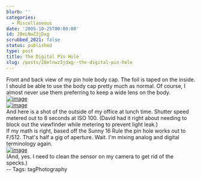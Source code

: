 ```yaml
---
blurb: ''
categories:
  - Miscellaneous
date: '2005-10-25T00:00:00'
id: 20eLNwZ3jDxg
scrubbed_2021: false
status: published
type: post
title: The Digital Pin Hole
slug: /posts/20elnwz3jdxg--the-digital-pin-hole
---
```


Front and back view of my pin hole body cap. The foil is taped on
the inside. I should be able to use the body cap pretty much as
normal. Of course, I almost never use them preferring to keep a
wide lens on the body.  
[![image](https://photos1.blogger.com/blogger/2691/1643/400/20051025_122446a.jpg)](http://photos1.blogger.com/blogger/2691/1643/1600/20051025_122446a.jpg)  
[![image](https://photos1.blogger.com/blogger/2691/1643/400/20051025_122502a.jpg)](http://photos1.blogger.com/blogger/2691/1643/1600/20051025_122502a.jpg)  
And here is a shot of the outside of my office at lunch time.
Shutter speed metered out to 8 seconds at ISO 100. (David had it
right about needing to block out the viewfinder while metering to
prevent light leak.)  
If my math is right, based off the Sunny 16 Rule the pin hole works
out to F/512. That's half a gig of aperture. Wait. I'm mixing
analog and digital terminology again.  
[![image](https://photos1.blogger.com/blogger/2691/1643/400/20051025_121750a.jpg)](http://photos1.blogger.com/blogger/2691/1643/1600/20051025_121750a.jpg)  
(And, yes. I need to clean the sensor on my camera to get rid of
the specks.)  
-- Tags: tagPhotography
